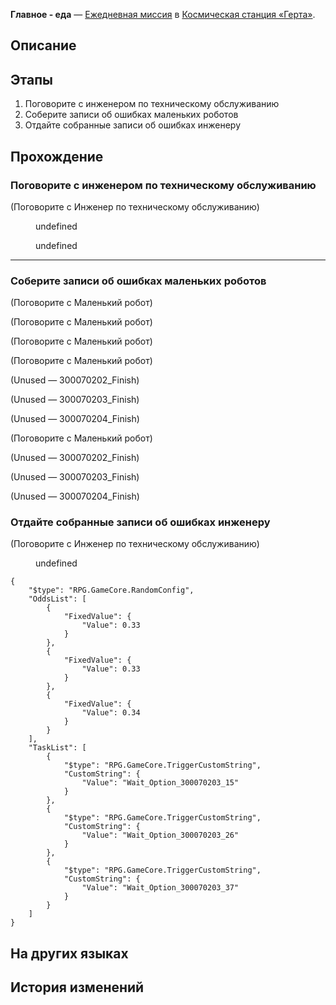 {{Дополнить|Диалоги.}}
{{Миссия Инфобокс
|id              = 3000702
|Название        = 
|Изображение     = Миссия Освоения Главное - еда.png
|Тип             = Ежедневная миссия
|События         = 
|Глава           = 
|Условия         = 
|Персонажи       = Инженер по техническому обслуживанию; Неисправный робот; Первопроходец
|СтартЛокация    = [[Космическая станция «Герта»]] — [[Базовая зона]]
|Локации         = Базовая зона
|Предыдущая      = 
|Следующая       = 
|Награды         = Кредиты*5 000
}}
'''Главное - еда''' — [[Ежедневная миссия]] в [[Космическая станция «Герта»]].

==Описание==
{{Описание|<!--официальное описание из Перекрёстка судеб-->}}

==Этапы==
# Поговорите с инженером по техническому обслуживанию
# Соберите записи об ошибках маленьких роботов
# Отдайте собранные записи об ошибках инженеру

==Прохождение==
{{Дополнить}}


===Поговорите с инженером по техническому обслуживанию===
{{Описание миссии|локация=Базовая зона|У инженера по техобслуживанию есть несколько новых идей о причинах неисправности робота-доставщика. Ему нужны записи об ошибках робота. Найдите их и отдайте инженеру, чтобы проверить, верна ли его догадка.}}
{{Диалог Начало}}

;(Поговорите с Инженер по техническому обслуживанию)
<!--Unknown TalkSentence: 300070201-->
:{{Диалог|Стрелка}} undefined
:{{Диалог|Стрелка}} undefined
<!--Unknown TalkSentence: 300070203-->
<!--Unknown TalkSentence: 300070206-->
<!--Unknown TalkSentence: 300070207-->
----
{{Диалог Конец}}

===Соберите записи об ошибках маленьких роботов===
{{Диалог Начало}}

;(Поговорите с Маленький робот)
<!--Unknown TalkSentence: 300070208-->

;(Поговорите с Маленький робот)
<!--Unknown TalkSentence: 300070209-->

;(Поговорите с Маленький робот)
<!--Unknown TalkSentence: 300070210-->


;(Поговорите с Маленький робот)
<!--Unknown TalkSentence: 300070318-->
;(Unused &mdash; 300070202_Finish)


;(Unused &mdash; 300070203_Finish)


;(Unused &mdash; 300070204_Finish)



;(Поговорите с Маленький робот)
<!--Unknown TalkSentence: 300070318-->
;(Unused &mdash; 300070202_Finish)


;(Unused &mdash; 300070203_Finish)


;(Unused &mdash; 300070204_Finish)

{{Диалог Конец}}

===Отдайте собранные записи об ошибках инженеру===
{{Диалог Начало}}

;(Поговорите с Инженер по техническому обслуживанию)
<!--Unknown TalkSentence: 300070211-->
:{{Диалог|Стрелка}} undefined
<!--Unknown TalkSentence: 300070213-->
<pre>{
	"$type": "RPG.GameCore.RandomConfig",
	"OddsList": [
		{
			"FixedValue": {
				"Value": 0.33
			}
		},
		{
			"FixedValue": {
				"Value": 0.33
			}
		},
		{
			"FixedValue": {
				"Value": 0.34
			}
		}
	],
	"TaskList": [
		{
			"$type": "RPG.GameCore.TriggerCustomString",
			"CustomString": {
				"Value": "Wait_Option_300070203_15"
			}
		},
		{
			"$type": "RPG.GameCore.TriggerCustomString",
			"CustomString": {
				"Value": "Wait_Option_300070203_26"
			}
		},
		{
			"$type": "RPG.GameCore.TriggerCustomString",
			"CustomString": {
				"Value": "Wait_Option_300070203_37"
			}
		}
	]
}</pre>
{{Диалог Конец}}

==На других языках==
{{На других языках
|en   = Meals Are More Important
|zhs  = 吃饭要紧
|zht  = 吃飯要緊
|ja   = 食事は大事
|ko   = 끼니는 중요하지
|es   = La comida es muy importante
|fr   = L'aile et la cuisse
|ru   = Главное - еда
|th   = มื้ออาหารใครว่าไม่สำคัญ
|vi   = Ăn Uống Quan Trọng
|de   = Mahlzeiten sind wichtiger
|id   = Makan Itu Penting
|pt   = Refeições São Muito Importantes
}}

==История изменений==
{{История изменений|2.7}}
